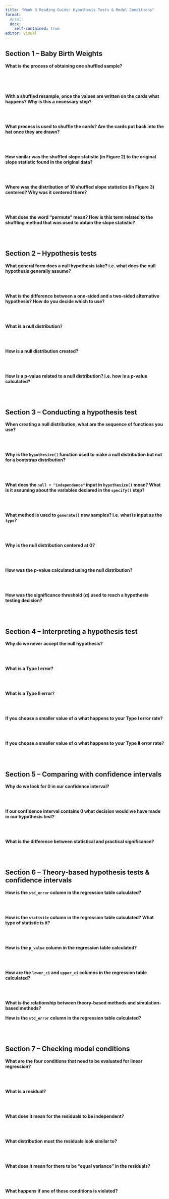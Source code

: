 ```yaml
---
title: "Week 8 Reading Guide: Hypothesis Tests & Model Conditions"
format: 
  #html:
  docx: 
    self-contained: true
editor: visual
---
```


## Section 1 -- Baby Birth Weights

**What is the process of obtaining one shuffled sample?**

</br> </br> </br>

**With a shuffled resample, once the values are written on the cards what happens? Why is this a necessary step?**

</br> </br>

**What process is used to shuffle the cards? Are the cards put back into the hat once they are drawn?**

</br> </br>

**How similar was the shuffled slope statistic (in Figure 2) to the original slope statistic found in the original data?**

</br> </br>

**Where was the distribution of 10 shuffled slope statistics (in Figure 3) centered? Why was it centered there?**

</br> </br>

**What does the word "permute" mean? How is this term related to the shuffling method that was used to obtain the slope statistic?**

</br> </br>

## Section 2 -- Hypothesis tests

**What general form does a null hypothesis take? i.e. what does the null hypothesis generally assume?**

</br> </br>

**What is the difference between a one-sided and a two-sided alternative hypothesis? How do you decide which to use?**

</br> </br>

**What is a null distribution?**

</br> </br>

**How is a null distribution created?**

</br> </br>

**How is a p-value related to a null distribution? i.e. how is a p-value calculated?**

</br> </br>

## Section 3 -- Conducting a hypothesis test

**When creating a null distribution, what are the sequence of functions you use?**

</br> </br>

**Why is the `hypothesize()` function used to make a null distribution but not for a bootstrap distribution?**

</br> </br>

**What does the `null = "independence"` input in `hypothesize()` mean? What is it assuming about the variables declared in the `specify()` step?**

</br> </br>

**What method is used to `generate()` new samples? i.e. what is input as the `type`?**

</br> </br>

**Why is the null distribution centered at 0?**

</br> </br>


**How was the p-value calculated using the null distribution?**

</br> </br>

**How was the significance threshold ($\alpha$) used to reach a hypothesis testing decision?**

</br> </br>

## Section 4 -- Interpreting a hypothesis test

**Why do we never accept the null hypothesis?**

</br> </br>

**What is a Type I error?**

</br> </br>

**What is a Type II error?**

</br> </br>

**If you choose a smaller value of  $\alpha$ what happens to your Type I error rate?**

</br> </br>

**If you choose a smaller value of  $\alpha$ what happens to your Type II error rate?**

</br> </br>

## Section 5 -- Comparing with confidence intervals

**Why do we look for 0 in our confidence interval?**

</br> </br>

**If our confidence interval contains 0 what decision would we have made in our hypothesis test?**

</br> </br>

**What is the difference between statistical and practical significance?**

</br> </br>

## Section 6 -- Theory-based hypothesis tests & confidence intervals

**How is the `std_error` column in the regression table calculated?**

</br> </br>

**How is the `statistic` column in the regression table calculated? What type of statistic is it?**

</br> </br>

**How is the `p_value` column in the regression table calculated?**

</br> </br>

**How are the `lower_ci` and `upper_ci` columns in the regression table calculated?**

</br> </br>

**What is the relationship between theory-based methods and simulation-based methods?**

**How is the `std_error` column in the regression table calculated?**

</br> </br>

## Section 7 -- Checking model conditions

**What are the four conditions that need to be evaluated for linear regression?**

</br> </br>

**What is a residual?**

</br> </br>

**What does it mean for the residuals to be independent?**

</br> </br>

**What distribution must the residuals look similar to?**

</br> </br>

**What does it mean for there to be "equal variance" in the residuals?**

</br> </br>

**What happens if one of these conditions is violated?**

</br> </br>





